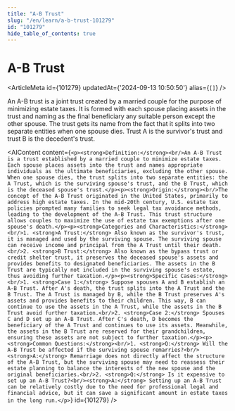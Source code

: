 ```yaml
---
title: "A-B Trust"
slug: "/en/learn/a-b-trust-101279"
id: "101279"
hide_table_of_contents: true
---
```



# A-B Trust

<ArticleMeta id={101279} updatedAt={'2024-09-13 10:50:50'} alias={`[]`} />
<div className='border-solid border-b border-t-0 my-4 border-[var(--ifm-color-gray-300)]' />

An A-B trust is a joint trust created by a married couple for the purpose of minimizing estate taxes. It is formed with each spouse placing assets in the trust and naming as the final beneficiary any suitable person except the other spouse. The trust gets its name from the fact that it splits into two separate entities when one spouse dies. Trust A is the survivor's trust and trust B is the decedent's trust.

<AIContent content={`<p><strong>Definition:</strong><br/>An A-B Trust is a trust established by a married couple to minimize estate taxes. Each spouse places assets into the trust and names appropriate individuals as the ultimate beneficiaries, excluding the other spouse. When one spouse dies, the trust splits into two separate entities: the A Trust, which is the surviving spouse's trust, and the B Trust, which is the deceased spouse's trust.</p><p><strong>Origin:</strong><br/>The concept of the A-B Trust originated in the United States, primarily to address high estate taxes. In the mid-20th century, U.S. estate tax policies prompted many families to seek legal tax avoidance methods, leading to the development of the A-B Trust. This trust structure allows couples to maximize the use of estate tax exemptions after one spouse's death.</p><p><strong>Categories and Characteristics:</strong><br/>1. <strong>A Trust:</strong> Also known as the survivor's trust, it is managed and used by the surviving spouse. The surviving spouse can receive income and principal from the A Trust until their death.<br/>2. <strong>B Trust:</strong> Also known as the bypass trust or credit shelter trust, it preserves the deceased spouse's assets and provides benefits to designated beneficiaries. The assets in the B Trust are typically not included in the surviving spouse's estate, thus avoiding further taxation.</p><p><strong>Specific Cases:</strong><br/>1. <strong>Case 1:</strong> Suppose spouses A and B establish an A-B Trust. After A's death, the trust splits into the A Trust and the B Trust. The A Trust is managed by B, while the B Trust preserves A's assets and provides benefits to their children. This way, B can continue to use the assets in the A Trust, while the assets in the B Trust avoid further taxation.<br/>2. <strong>Case 2:</strong> Spouses C and D set up an A-B Trust. After C's death, D becomes the beneficiary of the A Trust and continues to use its assets. Meanwhile, the assets in the B Trust are reserved for their grandchildren, ensuring these assets are not subject to further taxation.</p><p><strong>Common Questions:</strong><br/>1. <strong>Q:</strong> Will the A-B Trust be affected if the surviving spouse remarries?<br/><strong>A:</strong> Remarriage does not directly affect the structure of the A-B Trust, but the surviving spouse may need to reassess their estate planning to balance the interests of the new spouse and the original beneficiaries.<br/>2. <strong>Q:</strong> Is it expensive to set up an A-B Trust?<br/><strong>A:</strong> Setting up an A-B Trust can be relatively costly due to the need for professional legal and financial advice, but it can save a significant amount in estate taxes in the long run.</p>`} id={101279} />

